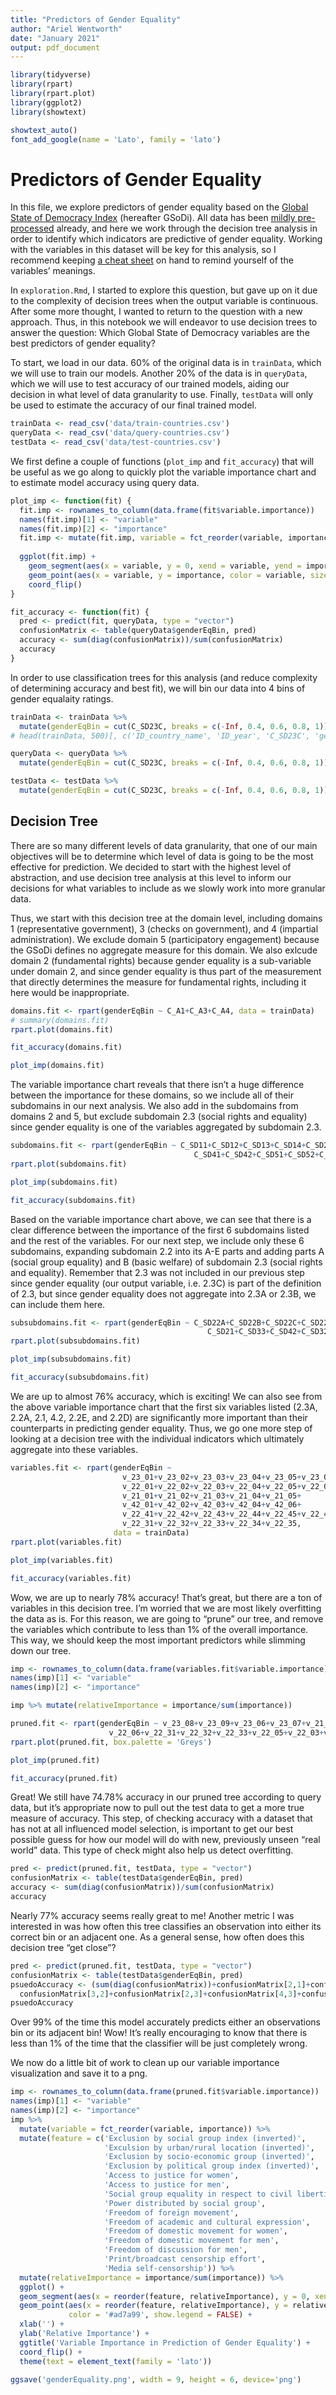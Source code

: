 ```yaml
---
title: "Predictors of Gender Equality"
author: "Ariel Wentworth"
date: "January 2021"
output: pdf_document
---
```


```r
library(tidyverse)
library(rpart)
library(rpart.plot)
library(ggplot2)
library(showtext)
```

```r
showtext_auto()
font_add_google(name = 'Lato', family = 'lato')
```

# Predictors of Gender Equality

In this file, we explore predictors of gender equality based on the [Global State of Democracy Index](https://www.idea.int/gsod-indices/dataset-resources) (hereafter GSoDi). All data has been [mildly pre-processed](https://github.com/ariel-j-w/GSoD-viz/blob/main/pre-processing.ipynb) already, and here we work through the decision tree analysis in order to identify which indicators are predictive of gender equality. Working with the variables in this dataset will be key for this analysis, so I recommend keeping [a cheat sheet](https://github.com/ariel-j-w/GSoD-viz/blob/main/Global%20State%20of%20Democracy%20Index%202020.png) on hand to remind yourself of the variables' meanings.

In `exploration.Rmd`, I started to explore this question, but gave up on it due to the complexity of decision trees when the output variable is continuous. After some more thought, I wanted to return to the question with a new approach. Thus, in this notebook we will endeavor to use decision trees to answer the question: Which Global State of Democracy variables are the best predictors of gender equality?

To start, we load in our data. 60% of the original data is in `trainData`, which we will use to train our models. Another 20% of the data is in `queryData`, which we will use to test accuracy of our trained models, aiding our decision in what level of data granularity to use. Finally, `testData` will only be used to estimate the accuracy of our final trained model.

```r
trainData <- read_csv('data/train-countries.csv')
queryData <- read_csv('data/query-countries.csv')
testData <- read_csv('data/test-countries.csv')
```

We first define a couple of functions (`plot_imp` and `fit_accuracy`) that will be useful as we go along to quickly plot the variable importance chart and to estimate model accuracy using query data.

```r
plot_imp <- function(fit) {
  fit.imp <- rownames_to_column(data.frame(fit$variable.importance))
  names(fit.imp)[1] <- "variable"
  names(fit.imp)[2] <- "importance"
  fit.imp <- mutate(fit.imp, variable = fct_reorder(variable, importance))
  
  ggplot(fit.imp) +
    geom_segment(aes(x = variable, y = 0, xend = variable, yend = importance)) +
    geom_point(aes(x = variable, y = importance, color = variable, size = 1.2), show.legend = FALSE) + 
    coord_flip()
}
```

```r
fit_accuracy <- function(fit) {
  pred <- predict(fit, queryData, type = "vector")
  confusionMatrix <- table(queryData$genderEqBin, pred)
  accuracy <- sum(diag(confusionMatrix))/sum(confusionMatrix)
  accuracy
}
```

In order to use classification trees for this analysis (and reduce complexity of determining accuracy and best fit), we will bin our data into 4 bins of gender equalaity ratings.

```r
trainData <- trainData %>%
  mutate(genderEqBin = cut(C_SD23C, breaks = c(-Inf, 0.4, 0.6, 0.8, 1)))
# head(trainData, 500)[, c('ID_country_name', 'ID_year', 'C_SD23C', 'genderEqBin')]

queryData <- queryData %>%
  mutate(genderEqBin = cut(C_SD23C, breaks = c(-Inf, 0.4, 0.6, 0.8, 1)))

testData <- testData %>%
  mutate(genderEqBin = cut(C_SD23C, breaks = c(-Inf, 0.4, 0.6, 0.8, 1)))
```


## Decision Tree

There are so many different levels of data granularity, that one of our main objectives will be to determine which level of data is going to be the most effective for prediction. We decided to start with the highest level of abstraction, and use decision tree analysis at this level to inform our decisions for what variables to include as we slowly work into more granular data.

Thus, we start with this decision tree at the domain level, including domains 1 (representative government), 3 (checks on government), and 4 (impartial administration). We exclude domain 5 (participatory engagement) because the GSoDi defines no aggregate measure for this domain. We also exlcude domain 2 (fundamental rights) because gender equality is a sub-variable under domain 2, and since gender equality is thus part of the measurement that directly determines the measure for fundamental rights, including it here would be inappropriate.

```r
domains.fit <- rpart(genderEqBin ~ C_A1+C_A3+C_A4, data = trainData)
# summary(domains.fit)
rpart.plot(domains.fit)
```

```r
fit_accuracy(domains.fit)
```


```r
plot_imp(domains.fit)
```

The variable importance chart reveals that there isn't a huge difference between the importance for these domains, so we include all of their subdomains in our next analysis. We also add in the subdomains from domains 2 and 5, but exclude subdomain 2.3 (social rights and equality) since gender equality is one of the variables aggregated by subdomain 2.3.

```r
subdomains.fit <- rpart(genderEqBin ~ C_SD11+C_SD12+C_SD13+C_SD14+C_SD21+C_SD22+C_SD31+C_SD32+C_SD33+
                                         C_SD41+C_SD42+C_SD51+C_SD52+C_SD53+C_SD54, data = trainData)
rpart.plot(subdomains.fit)
```

```r
plot_imp(subdomains.fit)
```

```r
fit_accuracy(subdomains.fit)
```

Based on the variable importance chart above, we can see that there is a clear difference between the importance of the first 6 subdomains listed and the rest of the variables. For our next step, we include only these 6 subdomains, expanding subdomain 2.2 into its A-E parts and adding parts A (social group equality) and B (basic welfare) of subdomain 2.3 (social rights and equality). Remember that 2.3 was not included in our previous step since gender equality (our output variable, i.e. 2.3C) is part of the definition of 2.3, but since gender equality does not aggregate into 2.3A or 2.3B, we can include them here.

```r
subsubdomains.fit <- rpart(genderEqBin ~ C_SD22A+C_SD22B+C_SD22C+C_SD22D+C_SD22E+C_SD13+
                                            C_SD21+C_SD33+C_SD42+C_SD32+C_SD23A+C_SD23B, data = trainData)
rpart.plot(subsubdomains.fit)
```

```r
plot_imp(subsubdomains.fit)
```

```r
fit_accuracy(subsubdomains.fit)
```

We are up to almost 76% accuracy, which is exciting! We can also see from the above variable importance chart that the first six variables listed (2.3A, 2.2A, 2.1, 4.2, 2.2E, and 2.2D) are significantly more important than their counterparts in predicting gender equality. Thus, we go one more step of looking at a decision tree with the individual indicators which ultimately aggregate into these variables.

```r
variables.fit <- rpart(genderEqBin ~
                         v_23_01+v_23_02+v_23_03+v_23_04+v_23_05+v_23_06+v_23_07+v_23_08+v_23_09+v_23_10+
                         v_22_01+v_22_02+v_22_03+v_22_04+v_22_05+v_22_06+v_22_07+v_22_08+
                         v_21_01+v_21_02+v_21_03+v_21_04+v_21_05+
                         v_42_01+v_42_02+v_42_03+v_42_04+v_42_06+
                         v_22_41+v_22_42+v_22_43+v_22_44+v_22_45+v_22_46+v_22_47+ 
                         v_22_31+v_22_32+v_22_33+v_22_34+v_22_35,
                       data = trainData)
rpart.plot(variables.fit)
```

```r
plot_imp(variables.fit)
```

```r
fit_accuracy(variables.fit)
```

Wow, we are up to nearly 78% accuracy! That's great, but there are a ton of variables in this decision tree. I'm worried that we are most likely overfitting the data as is. For this reason, we are going to "prune" our tree, and remove the variables which contribute to less than 1% of the overall importance. This way, we should keep the most important predictors while slimming down our tree.

```r
imp <- rownames_to_column(data.frame(variables.fit$variable.importance))
names(imp)[1] <- "variable"
names(imp)[2] <- "importance"

imp %>% mutate(relativeImportance = importance/sum(importance))
```

```r
pruned.fit <- rpart(genderEqBin ~ v_23_08+v_23_09+v_23_06+v_23_07+v_21_02+v_21_01+v_23_02+v_23_04+
                      v_22_06+v_22_31+v_22_32+v_22_33+v_22_05+v_22_03+v_22_01, data = trainData)
rpart.plot(pruned.fit, box.palette = 'Greys') 
```

```r
plot_imp(pruned.fit)
```

```r
fit_accuracy(pruned.fit)
```

Great! We still have 74.78% accuracy in our pruned tree according to query data, but it's appropriate now to pull out the test data to get a more true measure of accuracy. This step, of checking accuracy with a dataset that has not at all influenced model selection, is important to get our best possible guess for how our model will do with new, previously unseen "real world" data. This type of check might also help us detect overfitting.

```r
pred <- predict(pruned.fit, testData, type = "vector")
confusionMatrix <- table(testData$genderEqBin, pred)
accuracy <- sum(diag(confusionMatrix))/sum(confusionMatrix)
accuracy
```

Nearly 77% accuracy seems really great to me! Another metric I was interested in was how often this tree classifies an observation into either its correct bin or an adjacent one. As a general sense, how often does this decision tree "get close"? 

```r
pred <- predict(pruned.fit, testData, type = "vector")
confusionMatrix <- table(testData$genderEqBin, pred)
psuedoAccuracy <- (sum(diag(confusionMatrix))+confusionMatrix[2,1]+confusionMatrix[1,2]+
  confusionMatrix[3,2]+confusionMatrix[2,3]+confusionMatrix[4,3]+confusionMatrix[3,4])/sum(confusionMatrix)
psuedoAccuracy
```

Over 99% of the time this model accurately predicts either an observations bin or its adjacent bin! Wow! It's really encouraging to know that there is less than 1% of the time that the classifier will be just completely wrong.

We now do a little bit of work to clean up our variable importance visualization and save it to a png.

```r
imp <- rownames_to_column(data.frame(pruned.fit$variable.importance))
names(imp)[1] <- "variable"
names(imp)[2] <- "importance"
imp %>% 
  mutate(variable = fct_reorder(variable, importance)) %>%
  mutate(feature = c('Exclusion by social group index (inverted)',
                     'Exculsion by urban/rural location (inverted)',
                     'Exclusion by socio-economic group (inverted)',
                     'Exclusion by political group index (inverted)',
                     'Access to justice for women',
                     'Access to justice for men',
                     'Social group equality in respect to civil liberties',
                     'Power distributed by social group',
                     'Freedom of foreign movement',
                     'Freedom of academic and cultural expression',
                     'Freedom of domestic movement for women',
                     'Freedom of domestic movement for men',
                     'Freedom of discussion for men',
                     'Print/broadcast censorship effort',
                     'Media self-censorship')) %>%
  mutate(relativeImportance = importance/sum(importance)) %>%
  ggplot() +
  geom_segment(aes(x = reorder(feature, relativeImportance), y = 0, xend = feature, yend = relativeImportance)) +
  geom_point(aes(x = reorder(feature, relativeImportance), y = relativeImportance, size = 1.2),
             color = '#ad7a99', show.legend = FALSE) +
  xlab('') +
  ylab('Relative Importance') + 
  ggtitle('Variable Importance in Prediction of Gender Equality') +
  coord_flip() +
  theme(text = element_text(family = 'lato'))
```

```r
ggsave('genderEquality.png', width = 9, height = 6, device='png')
```

